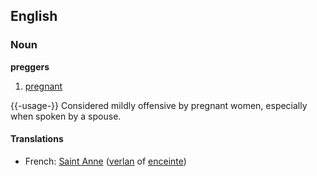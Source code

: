 ==English==

===Noun===
'''preggers'''
# {{slang}} [[pregnant]]

{{-usage-}}
Considered mildly offensive by pregnant women, especially when spoken by a spouse.

====Translations====
*French: [[Saint Anne]] ([[verlan]] of [[enceinte]])